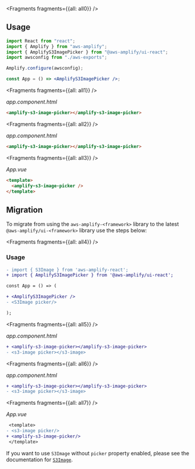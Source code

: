 


<Fragments fragments={{all: all0}} />

## Usage

<FilterContent framework="react">

```jsx
import React from "react";
import { Amplify } from "aws-amplify";
import { AmplifyS3ImagePicker } from "@aws-amplify/ui-react";
import awsconfig from "./aws-exports";

Amplify.configure(awsconfig);

const App = () => <AmplifyS3ImagePicker />;
```

</FilterContent>

<FilterContent framework="angular">


<Fragments fragments={{all: all1}} />

_app.component.html_

```html
<amplify-s3-image-picker></amplify-s3-image-picker>
```

</FilterContent>

<FilterContent framework="ionic">


<Fragments fragments={{all: all2}} />

_app.component.html_

```html
<amplify-s3-image-picker></amplify-s3-image-picker>
```

</FilterContent>

<FilterContent framework="vue">


<Fragments fragments={{all: all3}} />

_App.vue_

```html
<template>
  <amplify-s3-image-picker />
</template>
```

</FilterContent>

<UiComponentProps tag="amplify-s3-image-picker" propType="attr" useTableHeaders></UiComponentProps>

## Migration

To migrate from using the `aws-amplify-<framework>` library to the latest `@aws-amplify/ui-<framework>` library use the steps below:


<Fragments fragments={{all: all4}} />

### Usage

<FilterContent framework="react">

```diff
- import { S3Image } from 'aws-amplify-react';
+ import { AmplifyS3ImagePicker } from '@aws-amplify/ui-react';

const App = () => (

+ <AmplifyS3ImagePicker />
- <S3Image picker/>

);
```

</FilterContent>

<FilterContent framework="angular">


<Fragments fragments={{all: all5}} />

_app.component.html_

```diff
+ <amplify-s3-image-picker></amplify-s3-image-picker>
- <s3-image picker></s3-image>
```

</FilterContent>

<FilterContent framework="ionic">


<Fragments fragments={{all: all6}} />

_app.component.html_

```diff
+ <amplify-s3-image-picker></amplify-s3-image-picker>
- <s3-image picker></s3-image>
```

</FilterContent>

<FilterContent framework="vue">


<Fragments fragments={{all: all7}} />

_App.vue_

```diff
 <template>
- <s3-image picker/>
+ <amplify-s3-image-picker/>
 </template>
```

</FilterContent>

If you want to use `S3Image` without `picker` property enabled, please see the documentation for [`S3Image`](/ui/storage/s3-image).
